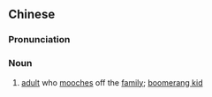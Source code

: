 ==Chinese==
{{zh-forms}}

===Pronunciation===
{{zh-pron
|m=kěnlǎozú
|cat=n
}}

===Noun===
{{zh-noun}}

# [[adult]] who [[mooch|mooches]] off the [[family]]; [[boomerang kid]]